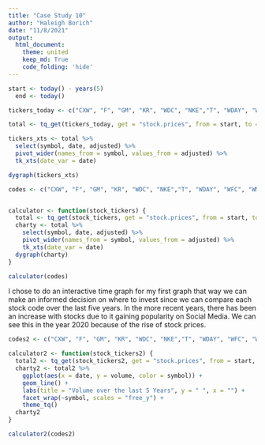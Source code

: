 ```yaml
---
title: "Case Study 10"
author: "Haleigh Borich"
date: "11/8/2021"
output:  
  html_document:
    theme: united
    keep_md: True
    code_folding: 'hide'
---
```


```r
start <- today() - years(5)
  end <- today()
```

```r
tickers_today <- c("CXW", "F", "GM", "KR", "WDC", "NKE","T", "WDAY", "WFC", "WMT")

total <- tq_get(tickers_today, get = "stock.prices", from = start, to = end)
```

```r
tickers_xts <- total %>%
  select(symbol, date, adjusted) %>%
  pivot_wider(names_from = symbol, values_from = adjusted) %>%
  tk_xts(date_var = date)

dygraph(tickers_xts)
```

```r
codes <- c("CXW", "F", "GM", "KR", "WDC", "NKE","T", "WDAY", "WFC", "WMT")


calculator <- function(stock_tickers) {
  total <- tq_get(stock_tickers, get = "stock.prices", from = start, to = end)
  charty <- total %>%
    select(symbol, date, adjusted) %>%
    pivot_wider(names_from = symbol, values_from = adjusted) %>%
    tk_xts(date_var = date)
  dygraph(charty)
}

calculator(codes)
```
I chose to do an interactive time graph for my first graph that way we can make an informed decision on where to invest since we can compare each stock code over the last five years. In the more recent years, there has been an increase with stocks due to it gaining popularity on Social Media. We can see this in the year 2020 because of the rise of stock prices. 
```r
codes2 <- c("CXW", "F", "GM", "KR", "WDC", "NKE","T", "WDAY", "WFC", "WMT")

calculator2 <- function(stock_tickers2) {
  total2 <- tq_get(stock_tickers2, get = "stock.prices", from = start, to = end)
  charty2 <- total2 %>%
    ggplot(aes(x = date, y = volume, color = symbol)) +
    geom_line() +
    labs(title = "Volume over the last 5 Years", y = " ", x = "") +
    facet_wrap(~symbol, scales = "free_y") +
    theme_tq()
  charty2
}

calculator2(codes2)
```

